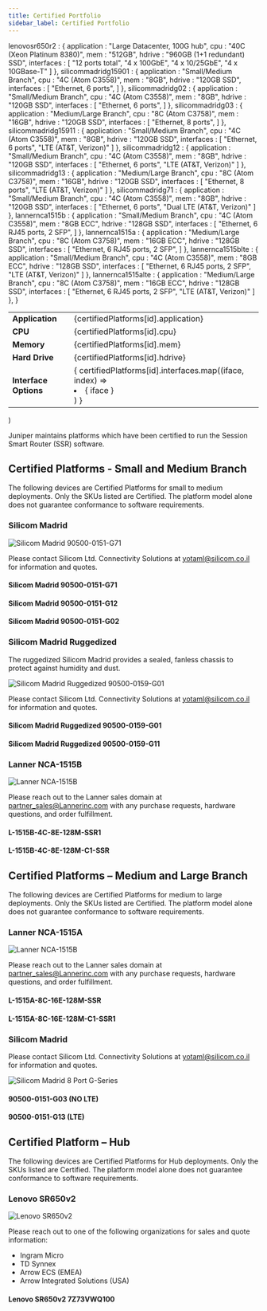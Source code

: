 ```yaml
---
title: Certified Portfolio
sidebar_label: Certified Portfolio
---
```


  lenovosr650r2 : {
    application : "Large Datacenter, 100G hub",
    cpu : "40C (Xeon Platinum 8380)",
    mem : "512GB",
    hdrive : "960GB (1+1 redundant) SSD",
    interfaces : [
      "12 ports total", 
      "4 x 100GbE", 
      "4 x 10/25GbE", 
      "4 x 10GBase-T"
    ]
  },
  silicommadridg15901 : {
    application : "Small/Medium Branch",
    cpu : "4C (Atom C3558)",
    mem : "8GB",
    hdrive : "120GB SSD",
    interfaces : [
      "Ethernet, 6 ports",
    ]
  },
  silicommadridg02 : {
    application : "Small/Medium Branch",
    cpu : "4C (Atom C3558)",
    mem : "8GB",
    hdrive : "120GB SSD",
    interfaces : [
      "Ethernet, 6 ports",
    ]
  },
  silicommadridg03 : {
    application : "Medium/Large Branch",
    cpu : "8C (Atom C3758)",
    mem : "16GB",
    hdrive : "120GB SSD",
    interfaces : [
      "Ethernet, 8 ports",
    ]
  },
  silicommadridg15911 : {
    application : "Small/Medium Branch",
    cpu : "4C (Atom C3558)",
    mem : "8GB",
    hdrive : "120GB SSD",
    interfaces : [
      "Ethernet, 6 ports",
      "LTE (AT&T, Verizon)"
    ]
  },
  silicommadridg12 : {
    application : "Small/Medium Branch",
    cpu : "4C (Atom C3558)",
    mem : "8GB",
    hdrive : "120GB SSD",
    interfaces : [
      "Ethernet, 6 ports",
      "LTE (AT&T, Verizon)"
    ]
  },
  silicommadridg13 : {
    application : "Medium/Large Branch",
    cpu : "8C (Atom C3758)",
    mem : "16GB",
    hdrive : "120GB SSD",
    interfaces : [
      "Ethernet, 8 ports",
      "LTE (AT&T, Verizon)"
    ]
  },
  silicommadridg71 : {
    application : "Small/Medium Branch",
    cpu : "4C (Atom C3558)",
    mem : "8GB",
    hdrive : "120GB SSD",
    interfaces : [
      "Ethernet, 6 ports",
      "Dual LTE (AT&T, Verizon)"
    ]
  },
  lannernca1515b : {
    application : "Small/Medium Branch",
    cpu : "4C (Atom C3558)",
    mem : "8GB ECC",
    hdrive : "128GB SSD",
    interfaces : [
      "Ethernet, 6 RJ45 ports, 2 SFP",
    ]
  },
  lannernca1515a : {
    application : "Medium/Large Branch",
    cpu : "8C (Atom C3758)",
    mem : "16GB ECC",
    hdrive : "128GB SSD",
    interfaces : [
      "Ethernet, 6 RJ45 ports, 2 SFP",
    ]
  },
  lannernca1515blte : {
    application : "Small/Medium Branch",
    cpu : "4C (Atom C3558)",
    mem : "8GB ECC",
    hdrive : "128GB SSD",
    interfaces : [
      "Ethernet, 6 RJ45 ports, 2 SFP",
      "LTE (AT&T, Verizon)"
    ]
  },
  lannernca1515alte : {
    application : "Medium/Large Branch",
    cpu : "8C (Atom C3758)",
    mem : "16GB ECC",
    hdrive : "128GB SSD",
    interfaces : [
      "Ethernet, 6 RJ45 ports, 2 SFP",
      "LTE (AT&T, Verizon)"
    ]
  },
}

  <table>
    <tbody>
      <tr>
        <td><b>Application</b></td>
        <td>{certifiedPlatforms[id].application}</td>
      </tr>
      <tr>
        <td><b>CPU</b></td>
          <td>{certifiedPlatforms[id].cpu}</td>
      </tr>
      <tr>
        <td><b>Memory</b></td>
        <td>{certifiedPlatforms[id].mem}</td>
      </tr>  
      <tr>
        <td><b>Hard Drive</b></td>
        <td>{certifiedPlatforms[id].hdrive}</td>
      </tr> 
      <tr>
        <td><b>Interface Options</b></td>
        <td>{ certifiedPlatforms[id].interfaces.map((iface, index) => <li key={index}>{ iface }</li>) }</td>
      </tr>
    </tbody>
  </table>
)

Juniper maintains platforms which have been certified to run the Session Smart Router (SSR) software.

## Certified Platforms - Small and Medium Branch

The following devices are Certified Platforms for small to medium deployments. Only the SKUs listed are Certified. The platform model alone does not guarantee conformance to software requirements.

### Silicom Madrid

![Silicom Madrid 90500-0151-G71](/img/about_certified_platforms_silicommadrid-gseries.png)

Please contact Silicom Ltd. Connectivity Solutions at yotaml@silicom.co.il for information and quotes.

#### Silicom Madrid 90500-0151-G71
<Platform id="silicommadridg71"></Platform>

#### Silicom Madrid 90500-0151-G12
<Platform id="silicommadridg12"></Platform>

#### Silicom Madrid 90500-0151-G02
<Platform id="silicommadridg02"></Platform>

### Silicom Madrid Ruggedized

The ruggedized Silicom Madrid provides a sealed, fanless chassis to protect against humidity and dust.

![Silicom Madrid Ruggedized 90500-0159-G01](/img/about_certified_platforms_silicommadrid-ruggedize-g01.png)

Please contact Silicom Ltd. Connectivity Solutions at yotaml@silicom.co.il for information and quotes.

#### Silicom Madrid Ruggedized 90500-0159-G01
<Platform id="silicommadridg15901"></Platform>

#### Silicom Madrid Ruggedized 90500-0159-G11
<Platform id="silicommadridg15911"></Platform>

### Lanner NCA-1515B

![Lanner NCA-1515B](/img/about_certified_platforms_lanner-nca-1515.jpg)

Please reach out to the Lanner sales domain at partner_sales@Lannerinc.com with any purchase requests, hardware questions, and order fulfillment.

#### L-1515B-4C-8E-128M-SSR1
<Platform id="lannernca1515b"></Platform>

#### L-1515B-4C-8E-128M-C1-SSR
<Platform id="lannernca1515blte"></Platform>

## Certified Platforms – Medium and Large Branch

The following devices are Certified Platforms for medium to large deployments. Only the SKUs listed are Certified. The platform model alone does not guarantee conformance to software requirements.

### Lanner NCA-1515A

![Lanner NCA-1515B](/img/about_certified_platforms_lanner-nca-1515.jpg)

Please reach out to the Lanner sales domain at partner_sales@Lannerinc.com with any purchase requests, hardware questions, and order fulfillment.

#### L-1515A-8C-16E-128M-SSR
<Platform id="lannernca1515a"></Platform>

#### L-1515A-8C-16E-128M-C1-SSR1
<Platform id="lannernca1515alte"></Platform>

### Silicom Madrid

Please contact Silicom Ltd. Connectivity Solutions at yotaml@silicom.co.il for information and quotes.

![Silicom Madrid 8 Port G-Series](/img/about_certified_platforms_silicommadrid-gseries.png)

#### 90500-0151-G03 (NO LTE)
<Platform id="silicommadridg03"></Platform>


#### 90500-0151-G13 (LTE)
<Platform id="silicommadridg13"></Platform>


## Certified Platform – Hub

The following devices are Certified Platforms for Hub deployments. Only the SKUs listed are Certified. The platform model alone does not guarantee conformance to software requirements.

### Lenovo SR650v2

![Lenovo SR650v2](/img/lenovo-SR650ports.png)

Please reach out to one of the following organizations for sales and quote information:

- Ingram Micro
- TD Synnex
- Arrow ECS (EMEA)
- Arrow Integrated Solutions (USA)

#### Lenovo SR650v2 7Z73VWQ100
<Platform id="lenovosr650r2"></Platform>


